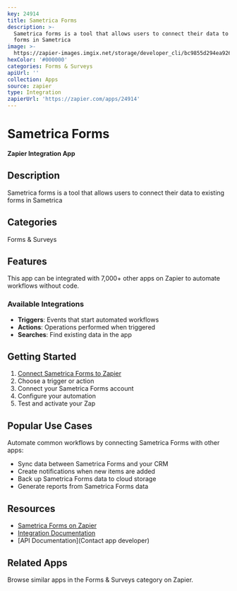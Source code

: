 ```yaml
---
key: 24914
title: Sametrica Forms
description: >-
  Sametrica forms is a tool that allows users to connect their data to existing
  forms in Sametrica
image: >-
  https://zapier-images.imgix.net/storage/developer_cli/bc9855d294ea926695c51a6393bff787.png?auto=format%2Ccompress&ixlib=python-3.0.0&q=50
hexColor: '#000000'
categories: Forms & Surveys
apiUrl: ''
collection: Apps
source: zapier
type: Integration
zapierUrl: 'https://zapier.com/apps/24914'
---
```

# Sametrica Forms

**Zapier Integration App**

## Description

Sametrica forms is a tool that allows users to connect their data to existing forms in Sametrica

## Categories

Forms & Surveys

## Features

This app can be integrated with 7,000+ other apps on Zapier to automate workflows without code.

### Available Integrations

- **Triggers**: Events that start automated workflows
- **Actions**: Operations performed when triggered
- **Searches**: Find existing data in the app

## Getting Started

1. [Connect Sametrica Forms to Zapier](https://zapier.com/apps/24914)
2. Choose a trigger or action
3. Connect your Sametrica Forms account
4. Configure your automation
5. Test and activate your Zap

## Popular Use Cases

Automate common workflows by connecting Sametrica Forms with other apps:

- Sync data between Sametrica Forms and your CRM
- Create notifications when new items are added
- Back up Sametrica Forms data to cloud storage
- Generate reports from Sametrica Forms data

## Resources

- [Sametrica Forms on Zapier](https://zapier.com/apps/24914)
- [Integration Documentation](https://zapier.com/apps/24914/integrations)
- [API Documentation](Contact app developer)

## Related Apps

Browse similar apps in the Forms & Surveys category on Zapier.
